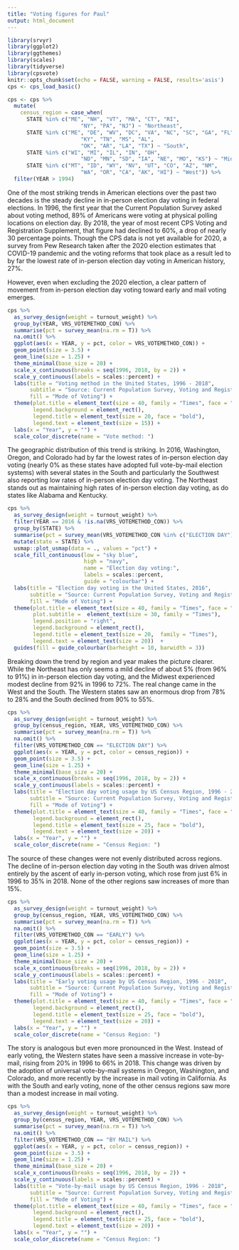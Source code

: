 ```yaml
---
title: "Voting figures for Paul"
output: html_document
---
```


```r
library(srvyr)
library(ggplot2)
library(ggthemes)
library(scales)
library(tidyverse)
library(cpsvote)
knitr::opts_chunk$set(echo = FALSE, warning = FALSE, results='asis')
cps <- cps_load_basic()

cps <- cps %>% 
  mutate(
    census_region = case_when(
      STATE %in% c("ME", "NH", "VT", "MA", "CT", "RI", 
                       "NY", "PA", "NJ") ~ "Northeast",
      STATE %in% c("ME", "DE", "WV", "DC", "VA", "NC", "SC", "GA", "FL",
                       "KY", "TN", "MS", "AL", 
                       "OK", "AR", "LA", "TX") ~ "South",
      STATE %in% c("WI", "MI", "IL", "IN", "OH", 
                       "ND", "MN", "SD", "IA", "NE", "MO", "KS") ~ "Midwest",
      STATE %in% c("MT", "ID", "WY", "NV", "UT", "CO", "AZ", "NM", 
                       "WA", "OR", "CA", "AK", "HI") ~ "West")) %>%
  filter(YEAR > 1994)
```

One of the most striking trends in American elections over the past two decades is the steady decline in in-person election day voting in federal elections. In 1996, the first year that the Current Population Survey asked about voting method, 89% of Americans were voting at physical polling locations on election day. By 2018, the year of most recent CPS Voting and Registration Supplement, that figure had declined to 60%, a drop of nearly 30 percentage points. Though the CPS data is not yet available for 2020, a survey from Pew Research taken after the 2020 election estimates that COVID-19 pandemic and the voting reforms that took place as a result led to by far the lowest rate of in-person election day voting in American history, 27%. 

However, even when excluding the 2020 election, a clear pattern of movement from in-person election day voting toward early and mail voting emerges.

```r
cps %>%
  as_survey_design(weight = turnout_weight) %>%
  group_by(YEAR, VRS_VOTEMETHOD_CON) %>%
  summarise(pct = survey_mean(na.rm = T)) %>%
  na.omit() %>%
  ggplot(aes(x = YEAR, y = pct, color = VRS_VOTEMETHOD_CON)) +
  geom_point(size = 3.5) +
  geom_line(size = 1.25) +
  theme_minimal(base_size = 20) +
  scale_x_continuous(breaks = seq(1996, 2018, by = 2)) +
  scale_y_continuous(labels = scales::percent) +
  labs(title = "Voting method in the United States, 1996 - 2018", 
       subtitle = "Source: Current Population Survey, Voting and Registration Supplement",
       fill = "Mode of Voting") +
  theme(plot.title = element_text(size = 40, family = "Times", face = "bold.italic", colour = "red"),
        legend.background = element_rect(),
        legend.title = element_text(size = 20, face = "bold"),
        legend.text = element_text(size = 15)) +
  labs(x = "Year", y = "") +
  scale_color_discrete(name = "Vote method: ")

```

The geographic distribution of this trend is striking. In 2016, Washington, Oregon, and Colorado had by far the lowest rates of in-person election day voting (nearly 0% as these states have adopted full vote-by-mail election systems) with several states in the South and particularly the Southwest also reporting low rates of in-person election day voting. The Northeast stands out as maintaining high rates of in-person election day voting, as do states like Alabama and Kentucky.

```r
cps %>%
  as_survey_design(weight = turnout_weight) %>%
  filter(YEAR == 2016 & !is.na(VRS_VOTEMETHOD_CON)) %>%
  group_by(STATE) %>%
  summarise(pct = survey_mean(VRS_VOTEMETHOD_CON %in% c("ELECTION DAY"), na.rm = T)) %>%
  mutate(state = STATE) %>%
  usmap::plot_usmap(data = ., values = "pct") +
  scale_fill_continuous(low = "sky blue", 
                        high = "navy",
                        name = "Election day voting:", 
                        labels = scales::percent,
                        guide = "colourbar") +
  labs(title = "Election day voting in the United States, 2016", 
       subtitle = "Source: Current Population Survey, Voting and Registration Supplement",
       fill = "Mode of Voting") +
  theme(plot.title = element_text(size = 40, family = "Times", face = "bold.italic", colour = "red"),
        plot.subtitle =  element_text(size = 30, family = "Times"),
        legend.position = "right",
        legend.background = element_rect(),
        legend.title = element_text(size = 20,  family = "Times"),
        legend.text = element_text(size = 20))  +
  guides(fill = guide_colourbar(barheight = 10, barwidth = 3))
```

Breaking down the trend by region and year makes the picture clearer. While the Northeast has only seems a mild decline of about 5% (from 96% to 91%) in in-person election day voting, and the Midwest experienced modest decline from 92% in 1996 to 72%. The real change came in the West and the South. The Western states saw an enormous drop  from 78% to 28% and the South declined from 90% to 55%.

```r
cps %>%
  as_survey_design(weight = turnout_weight) %>%
  group_by(census_region, YEAR, VRS_VOTEMETHOD_CON) %>%
  summarise(pct = survey_mean(na.rm = T)) %>%
  na.omit() %>%
  filter(VRS_VOTEMETHOD_CON == "ELECTION DAY") %>%
  ggplot(aes(x = YEAR, y = pct, color = census_region)) +
  geom_point(size = 3.5) +
  geom_line(size = 1.25) +
  theme_minimal(base_size = 20) +
  scale_x_continuous(breaks = seq(1996, 2018, by = 2)) +
  scale_y_continuous(labels = scales::percent) +
  labs(title = "Election day voting usage by US Census Region, 1996 - 2018", 
       subtitle = "Source: Current Population Survey, Voting and Registration Supplement",
       fill = "Mode of Voting") +
  theme(plot.title = element_text(size = 40, family = "Times", face = "bold.italic", colour = "red"),
        legend.background = element_rect(),
        legend.title = element_text(size = 25, face = "bold"),
        legend.text = element_text(size = 20)) +
  labs(x = "Year", y = "") +
  scale_color_discrete(name = "Census Region: ")

```


The source of these changes were not evenly distributed across regions. The decline of in-person election day voting in the South was driven almost entirely by the ascent of early in-person voting, which rose from just 6% in 1996 to 35% in 2018. None of the other regions saw increases of more than 15%.

```r
cps %>%
  as_survey_design(weight = turnout_weight) %>%
  group_by(census_region, YEAR, VRS_VOTEMETHOD_CON) %>%
  summarise(pct = survey_mean(na.rm = T)) %>%
  na.omit() %>%
  filter(VRS_VOTEMETHOD_CON == "EARLY") %>%
  ggplot(aes(x = YEAR, y = pct, color = census_region)) +
  geom_point(size = 3.5) +
  geom_line(size = 1.25) +
  theme_minimal(base_size = 20) +
  scale_x_continuous(breaks = seq(1996, 2018, by = 2)) +
  scale_y_continuous(labels = scales::percent) +
  labs(title = "Early voting usage by US Census Region, 1996 - 2018", 
       subtitle = "Source: Current Population Survey, Voting and Registration Supplement",
       fill = "Mode of Voting") +
  theme(plot.title = element_text(size = 40, family = "Times", face = "bold.italic", colour = "red"),
        legend.background = element_rect(),
        legend.title = element_text(size = 25, face = "bold"),
        legend.text = element_text(size = 20)) +
  labs(x = "Year", y = "") +
  scale_color_discrete(name = "Census Region: ")
```

The story is analogous but even more pronounced in the West. Instead of early voting, the Western states have seen a massive increase in vote-by-mail, rising from 20% in 1996 to 66% in 2018. This change was driven by the adoption of universal vote-by-mail systems in Oregon, Washington, and Colorado, and more recently by the increase in mail voting in California. As with the South and early voting, none of the other census regions saw more than a modest increase in mail voting.

```r
cps %>%
  as_survey_design(weight = turnout_weight) %>%
  group_by(census_region, YEAR, VRS_VOTEMETHOD_CON) %>%
  summarise(pct = survey_mean(na.rm = T)) %>%
  na.omit() %>%
  filter(VRS_VOTEMETHOD_CON == "BY MAIL") %>%
  ggplot(aes(x = YEAR, y = pct, color = census_region)) +
  geom_point(size = 3.5) +
  geom_line(size = 1.25) +
  theme_minimal(base_size = 20) +
  scale_x_continuous(breaks = seq(1996, 2018, by = 2)) +
  scale_y_continuous(labels = scales::percent) +
  labs(title = "Vote-by-mail usage by US Census Region, 1996 - 2018", 
       subtitle = "Source: Current Population Survey, Voting and Registration Supplement",
       fill = "Mode of Voting") +
  theme(plot.title = element_text(size = 40, family = "Times", face = "bold.italic", colour = "red"),
        legend.background = element_rect(),
        legend.title = element_text(size = 25, face = "bold"),
        legend.text = element_text(size = 20)) +
  labs(x = "Year", y = "") +
  scale_color_discrete(name = "Census Region: ")
```





